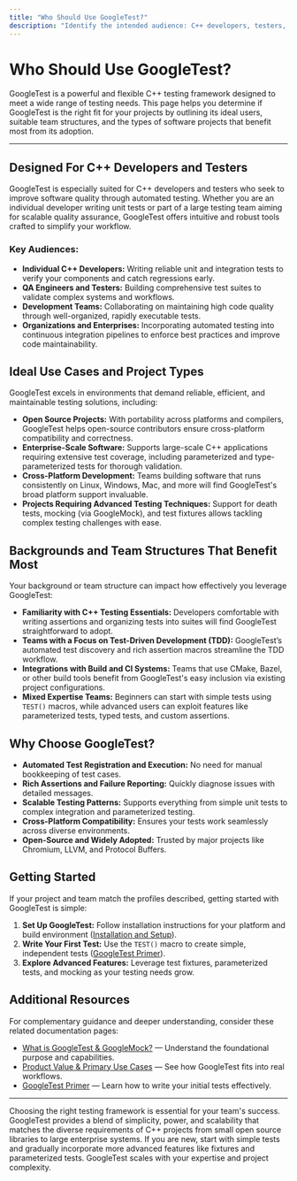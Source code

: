 ```yaml
---
title: "Who Should Use GoogleTest?"
description: "Identify the intended audience: C++ developers, testers, and organizations seeking robust automated testing for their codebase. Highlight suitability for both open-source and enterprise-level software projects, and what backgrounds and team structures benefit most from adoption."
---
```


# Who Should Use GoogleTest?

GoogleTest is a powerful and flexible C++ testing framework designed to meet a wide range of testing needs. This page helps you determine if GoogleTest is the right fit for your projects by outlining its ideal users, suitable team structures, and the types of software projects that benefit most from its adoption.

---

## Designed For C++ Developers and Testers

GoogleTest is especially suited for C++ developers and testers who seek to improve software quality through automated testing. Whether you are an individual developer writing unit tests or part of a large testing team aiming for scalable quality assurance, GoogleTest offers intuitive and robust tools crafted to simplify your workflow.

### Key Audiences:

- **Individual C++ Developers:** Writing reliable unit and integration tests to verify your components and catch regressions early.
- **QA Engineers and Testers:** Building comprehensive test suites to validate complex systems and workflows.
- **Development Teams:** Collaborating on maintaining high code quality through well-organized, rapidly executable tests.
- **Organizations and Enterprises:** Incorporating automated testing into continuous integration pipelines to enforce best practices and improve code maintainability.

## Ideal Use Cases and Project Types

GoogleTest excels in environments that demand reliable, efficient, and maintainable testing solutions, including:

- **Open Source Projects:** With portability across platforms and compilers, GoogleTest helps open-source contributors ensure cross-platform compatibility and correctness.
- **Enterprise-Scale Software:** Supports large-scale C++ applications requiring extensive test coverage, including parameterized and type-parameterized tests for thorough validation.
- **Cross-Platform Development:** Teams building software that runs consistently on Linux, Windows, Mac, and more will find GoogleTest's broad platform support invaluable.
- **Projects Requiring Advanced Testing Techniques:** Support for death tests, mocking (via GoogleMock), and test fixtures allows tackling complex testing challenges with ease.

## Backgrounds and Team Structures That Benefit Most

Your background or team structure can impact how effectively you leverage GoogleTest: 

- **Familiarity with C++ Testing Essentials:** Developers comfortable with writing assertions and organizing tests into suites will find GoogleTest straightforward to adopt.
- **Teams with a Focus on Test-Driven Development (TDD):** GoogleTest’s automated test discovery and rich assertion macros streamline the TDD workflow.
- **Integrations with Build and CI Systems:** Teams that use CMake, Bazel, or other build tools benefit from GoogleTest's easy inclusion via existing project configurations.
- **Mixed Expertise Teams:** Beginners can start with simple tests using `TEST()` macros, while advanced users can exploit features like parameterized tests, typed tests, and custom assertions.

## Why Choose GoogleTest?

- **Automated Test Registration and Execution:** No need for manual bookkeeping of test cases.
- **Rich Assertions and Failure Reporting:** Quickly diagnose issues with detailed messages.
- **Scalable Testing Patterns:** Supports everything from simple unit tests to complex integration and parameterized testing.
- **Cross-Platform Compatibility:** Ensures your tests work seamlessly across diverse environments.
- **Open-Source and Widely Adopted:** Trusted by major projects like Chromium, LLVM, and Protocol Buffers.

## Getting Started

If your project and team match the profiles described, getting started with GoogleTest is simple:

1. **Set Up GoogleTest:** Follow installation instructions for your platform and build environment ([Installation and Setup](https://github.com/google/googletest/blob/main/googletest/README.md)).
2. **Write Your First Test:** Use the `TEST()` macro to create simple, independent tests ([GoogleTest Primer](https://google.github.io/googletest/primer.html)).
3. **Explore Advanced Features:** Leverage test fixtures, parameterized tests, and mocking as your testing needs grow.

## Additional Resources

For complementary guidance and deeper understanding, consider these related documentation pages:

- [What is GoogleTest & GoogleMock?](../introduction-core-value/what-is-googletest) — Understand the foundational purpose and capabilities.
- [Product Value & Primary Use Cases](../introduction-core-value/value-proposition-use-cases) — See how GoogleTest fits into real workflows.
- [GoogleTest Primer](../../docs/primer.md) — Learn how to write your initial tests effectively.


---

<Note>
Choosing the right testing framework is essential for your team's success. GoogleTest provides a blend of simplicity, power, and scalability that matches the diverse requirements of C++ projects from small open source libraries to large enterprise systems.
</Note>

<Callout>
If you are new, start with simple tests and gradually incorporate more advanced features like fixtures and parameterized tests. GoogleTest scales with your expertise and project complexity.
</Callout>
